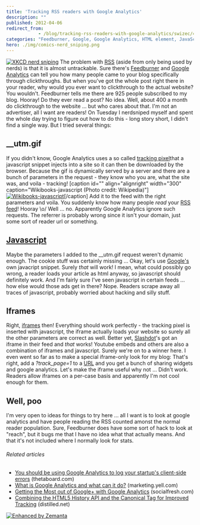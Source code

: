 ```yaml
---
title: 'Tracking RSS readers with Google Analytics'
description: ""
published: 2012-04-06
redirect_from: 
            - /blog/tracking-rss-readers-with-google-analytics/swizec/4130
categories: "Feedburner, Google, Google Analytics, HTML element, JavaScript, RSS, Slashdot, Uncategorized, Uniform Resource Locator"
hero: ./img/comics-nerd_sniping.png
---
```

[![XKCD nerd sniping](./img/comics-nerd_sniping.png "XKCD nerd sniping")](http://xkcd.com) The problem with [RSS](http://en.wikipedia.org/wiki/RSS "RSS") (aside from only being used by nerds) is that it is almost untrackable. Sure there's [Feedburner](http://www.feedburner.com/ "FeedBurner") and [Google Analytics](http://www.google.com/analytics "Google Analytics") can tell you how many people came to your blog specifically through clickthroughs. But when you've got the whole post right there in your reader, why would you ever want to clickthrough to the actual website? You wouldn't. Feedburner tells me there are 925 people subscribed to my blog. Hooray! Do they ever read a post? No idea. Well, about 400 a month do clickthrough to the website ... but who cares about that. I'm not an advertiser, all I want are readers! On Tuesday I nerdsniped myself and spent the whole day trying to figure out how to do this - long story short, I didn't find a single way. But I tried several things:

## \_\_utm.gif

If you didn't know, Google Analytics uses a so called [tracking pixel](http://en.wikipedia.org/wiki/Web_bug "Web bug")that a javascript snippet injects into a site so it can then be downloaded by the browser. Because the gif is dynamically served by a server and there are a bunch of parameters in the request - they know who you are, what the site was, and voila - tracking! \[caption id="" align="alignright" width="300" caption="Wikibooks-javascript (Photo credit: Wikipedia)"][![Wikibooks-javascript](./img/wikipedia-commons-thumb-8-80-Wikibooks-javascript.png-300px-Wikibooks-javascript.png "Wikibooks-javascript")](http://commons.wikipedia.org/wiki/File:Wikibooks-javascript.png)\[/caption] Add it to the feed with the right parameters and voila. You suddenly know how many people _read_ your [RSS feed](http://en.wikipedia.org/wiki/RSS "RSS")! Hooray \\o/ Well ... no. Apparently Google Analytics ignore such requests. The referrer is probably wrong since it isn't your domain, just some sort of reader url or something.

## [Javascript](http://en.wikipedia.org/wiki/JavaScript "JavaScript")

Maybe the parameters I added to the \_\_utm.gif request weren't dynamic enough. The cookie stuff was certainly missing ... Okay, let's use [Google's](http://google.com "Google") own javacript snippet. Surely _that_ will work! I mean, what could possibly go wrong, a reader loads your article as html anyway, so javascript should definitely work. And I'm fairly sure I've seen javascript in certain feeds ... how else would those ads get in there? Nope. Readers scrape away all traces of javascript, probably worried about hacking and silly stuff.

## Iframes

Right, [iframes](http://en.wikipedia.org/wiki/HTML_element "HTML element") then! Everything should work perfectly - the tracking pixel is inserted with javascript, the iframe actually loads your website so surely all the other parameters are correct as well. Better yet, [Slashdot](http://slashdot.org/ "Slashdot")'s got an iframe in their feed and _that_ works! Youtube embeds and others are also a combination of iframes and javascript. Surely we're on to a winner here. I even went so far as to make a special iframe-only look for my blog:  That's right, add a _?track_page=1_ to a [URL](http://en.wikipedia.org/wiki/Uniform_Resource_Locator "Uniform Resource Locator") and you get a bunch of sharing widgets and google analytics. Let's make the iframe useful why not ... Didn't work. Readers allow iframes on a per-case basis and apparently I'm not cool enough for them.

## Well, poo

I'm very open to ideas for things to try here ... all I want is to look at google analytics and have people reading the RSS counted amonst the normal reader population. Sure, Feedburner does have some sort of hack to look at "reach", but it bugs me that I have no idea what that actually means. And that it's not included where I normally look for stats.

###### Related articles

- [You should be using Google Analytics to log your startup's client-side errors](http://www.thetaboard.com/blog/client-side-error-logging-with-google-analytics?r=378) (thetaboard.com)
- [What is Google Analytics and what can it do?](http://marketing.yell.com/web-design/what-is-google-analytics-and-what-can-it-do/) (marketing.yell.com)
- [Getting the Most out of Google+ with Google Analytics](http://socialfresh.com/google-plus-google-analytics/) (socialfresh.com)
- [Combining the HTML5 History API and the Canonical Tag for Improved Tracking](http://www.distilled.net/blog/seo/combining-the-html5-history-api-and-the-canonical-tag-for-improved-tracking/) (distilled.net)

[![Enhanced by Zemanta](http://img.zemanta.com/zemified_e.png?x-id=d8d70dfa-fcc1-441e-9c80-25b7125a9323)](http://www.zemanta.com/ "Enhanced by Zemanta")